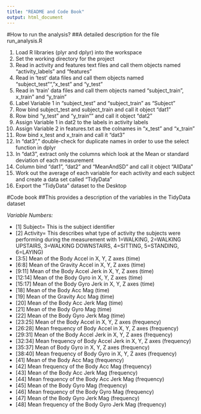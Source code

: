 ```yaml
---
title: "README and Code Book"
output: html_document
---
```

#How to run the analysis? 
##A detailed description for the file run_analysis.R

1) Load R libraries (plyr and dplyr) into the workspace
2) Set the working directory for the project
3) Read in activity and features text files and call them objects named "activity_labels" and "features"
4) Read in 'test' data files and call them objects named "subject_test"", "x_test" and "y_test"
5) Read in 'train' data files and call them objects named "subject_train", x_train" and "y_train"
6) Label Variable 1 in "subject_test" and "subject_train" as "Subject"
7) Row bind subject_test and subject_train and call it object "dat1"
8) Row bind "y_test" and "y_train"" and call it object "dat2"
9) Assign Variable 1 in dat2 to the labels in activity labels
10) Assign Variable 2 in features.txt as the colnames in "x_test" and "x_train"
11) Row bind x_test and x_train and call it "dat3"
12) In "dat3"," double-check for duplicate names in order to use the select function in dplyr
13) In "dat3", extract only the columns which look at the Mean or standard deviation of each measurement
14) Column bind "dat1", "dat2" and "MeanAndSD" and call it object "AllData"
15) Work out the average of each variable for each activity and each subject and create a data set called "TidyData"
16) Export the "TidyData" dataset to the Desktop




#Code book
##This provides a description of the variables in the TidyData dataset

*Variable Numbers:*

* [1] Subject= This is the subject identifier
* [2] Activity= This describes what type of activity the subjects were performing during the measurement with 1=WALKING, 2=WALKING UPSTAIRS, 3=WALKING DOWNSTAIRS, 4=SITTING, 5=STANDING, 6=LAYING)
* [3:5] Mean of the Body Accel in X, Y, Z axes (time)
* [6:8] Mean of the Gravity Accel in X, Y, Z axes (time)
* [9:11] Mean of the Body Accel Jerk in X, Y, Z axes (time)
* [12:14] Mean of the Body Gyro in X, Y, Z axes (time)
* [15:17] Mean of the Body Gyro Jerk in X, Y, Z axes (time)
* [18] Mean of the Body Acc Mag (time)             
* [19] Mean of the Gravity Acc Mag (time)        
* [20] Mean of the Body Acc Jerk Mag (time)         
* [21] Mean of the Body Gyro Mag (time)            
* [22] Mean of the Body Gyro Jerk Mag (time)  
* [23:25] Mean of the Body Accel in X, Y, Z axes (frequency)
* [26:28] Mean frequency of Body Accel in X, Y, Z axes (frequency)
* [29:31] Mean of the Body Accel Jerk in X, Y, Z axes (frequency)
* [32:34] Mean frequency of Body Accel Jerk in X, Y, Z axes (frequency)
* [35:37] Mean of Body Gyro in X, Y, Z axes (frequency)
* [38:40] Mean frequency of Body Gyro in X, Y, Z axes (frequency)
* [41] Mean of the Body Acc Mag (frequency)              
* [42] Mean frequency of the Body Acc Mag (frequency)       
* [43] Mean of the Body Acc Jerk Mag (frequency)    
* [44] Mean frequency of the Body Acc Jerk Mag (frequency)  
* [45] Mean of the Body Gyro Mag (frequency)      
* [46] Mean frequency of the Body Gyro Mag (frequency)    
* [47] Mean of the Body Gyro Jerk Mag (frequency)  
* [48] Mean frequency of the Body Gyro Jerk Mag (frequency)  